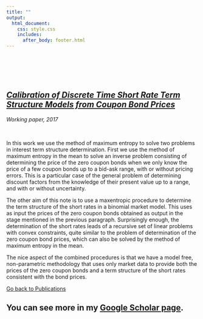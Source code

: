 ```yaml
---
title: ""
output: 
  html_document:
    css: style.css
    includes:
      after_body: footer.html
---
```

  
  &nbsp;

 \
  \

<h2><strong> <i>[Calibration of Discrete Time Short Rate Term Structure Models from Coupon Bond Prices](https://papers.ssrn.com/sol3/papers.cfm?abstract_id=2976076)</i></strong></h2> 
<h8><i> Working paper, 2017 </i></h8> 

  \
  
In this work we use the method of maximum entropy to solve two problems in interest term structure determination. First we use the method of maximum entropy in the mean to solve an inverse problem consisting of determining the price of the zero coupon bonds when we only know the price of a few coupon bonds up to a bid-ask range, with or without pricing errors. This is a particular case of the general problem of determining discount factors from the knowledge of their present value up to a range, and with or without uncertainty.

The other aim of this note is to use a maxentropic procedure to determine the term structure of the short rates in a binomial market model. This uses as input the prices of the zero coupon bonds obtained as output in the stage mentioned in the previous paragraph. Surprisingly enough, the determination of the short rates leads of a recursive set of linear problems with convex constraints, quite similar to the problem of determination of the zero coupon bond prices, which can also be solved by the method of maximum entropy in the mean.

The nice aspect of the combined procedures is that we have a model free, non-parametric methodology that uses only market data to provide both the prices of the zero coupon bonds and a term structure of the short rates consistent with the bond prices.
 
 <span><i class="fa fa-tasks"></i>[ Go back to Publications](publications.html)</span>

  
<h2> You can see more  in my [Google Scholar page](https://scholar.google.es/citations?user=OT0Ole4AAAAJ&hl=en).</h2>
